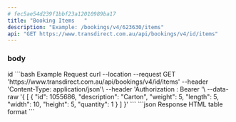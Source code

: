 ```yaml
---
# fec5ae54d239f1bbf23a12010989ba17
title: "Booking Items   "
description: "Example: /bookings/v4/623630/items"
api: "GET https://www.transdirect.com.au/api/bookings/v4/id/items"
---
```

### body 
<ParamField path="id" type="int">
id
</ParamField>
<RequestExample>
```bash Example Request
curl --location --request GET 'https://www.transdirect.com.au/api/bookings/v4/id/items'
--header 'Content-Type: application/json'\
--header 'Authorization : Bearer <fec5ae54d239f1bbf23a12010989ba17>'\
--data-raw '{
[
  {
    "id": 1055686,
    "description": "Carton",
    "weight": 5,
    "length": 5,
    "width": 10,
    "height": 5,
    "quantity": 1
  }
]
}'
``` 
</RequestExample>   
<ResponseExample>
```json Response
HTML table format
```
</ResponseExample>